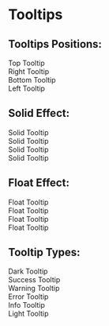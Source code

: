 
<Meta title="Tooltips" component={Tooltip} />

# Tooltips

<Story name="Tooltips">
  <div style={{ display: "flex", flexDirection: "column", gap: "4rem" }}>
    <div>
      <h2 style={{ color: "black", fontWeight: "100" }}>Tooltips Positions:</h2>
      <div
        style={{
          display: "grid",
          gridTemplateColumns: "repeat(4, 1fr)"
        }}
      >
        <Tooltip id="1" place="top" tip="Top">
          <div
            style={{
              minWidth: "100px",
              padding: "10px",
              border: "1px solid black",
              borderRadius: "6px",
              cursor: "default",
              background: "#2e3958",
              color: "white"
            }}
          >
            Top Tooltip
          </div>
        </Tooltip>
        <Tooltip id="2" place="right" tip="Right">
          <div
            style={{
              minWidth: "100px",
              padding: "10px",
              border: "1px solid black",
              borderRadius: "6px",
              cursor: "default",
              background: "#2e3958",
              color: "white"
            }}
          >
            Right Tooltip
          </div>
        </Tooltip>
        <Tooltip id="3" place="bottom" tip="Bottom">
          <div
            style={{
              minWidth: "100px",
              padding: "10px",
              border: "1px solid black",
              borderRadius: "6px",
              cursor: "default",
              background: "#2e3958",
              color: "white"
            }}
          >
            Bottom Tooltip
          </div>
        </Tooltip>
        <Tooltip id="4" place="left" tip="left">
          <div
            style={{
              minWidth: "100px",
              padding: "10px",
              border: "1px solid black",
              borderRadius: "6px",
              cursor: "default",
              background: "#2e3958",
              color: "white"
            }}
          >
            Left Tooltip
          </div>
        </Tooltip>
      </div>
    </div>
    <div>
      <h2 style={{ color: "black", fontWeight: "100" }}>Solid Effect:</h2>
      <div
        style={{
          display: "grid",
          gridTemplateColumns: "repeat(4, 1fr)"
        }}
      >
        <Tooltip id="5" tip="Solid" effect="solid">
          <div
            style={{
              minWidth: "100px",
              padding: "10px",
              border: "1px solid black",
              borderRadius: "6px",
              cursor: "default",
              background: "#2e3958",
              color: "white"
            }}
          >
            Solid Tooltip
          </div>
        </Tooltip>
        <Tooltip id="6" tip="Solid" effect="solid">
          <div
            style={{
              minWidth: "100px",
              padding: "10px",
              border: "1px solid black",
              borderRadius: "6px",
              cursor: "default",
              background: "#2e3958",
              color: "white"
            }}
          >
            Solid Tooltip
          </div>
        </Tooltip>
        <Tooltip id="7" tip="Solid" effect="solid">
          <div
            style={{
              minWidth: "100px",
              padding: "10px",
              border: "1px solid black",
              borderRadius: "6px",
              cursor: "default",
              background: "#2e3958",
              color: "white"
            }}
          >
            Solid Tooltip
          </div>
        </Tooltip>
        <Tooltip id="8" tip="Solid" effect="solid">
          <div
            style={{
              minWidth: "100px",
              padding: "10px",
              border: "1px solid black",
              borderRadius: "6px",
              cursor: "default",
              background: "#2e3958",
              color: "white"
            }}
          >
            Solid Tooltip
          </div>
        </Tooltip>
      </div>
    </div>
    <div>
      <h2 style={{ color: "black", fontWeight: "100" }}>Float Effect:</h2>
      <div
        style={{
          display: "grid",
          gridTemplateColumns: "repeat(4, 1fr)"
        }}
      >
        <Tooltip id="9" tip="Float" effect="float">
          <div
            style={{
              minWidth: "100px",
              padding: "10px",
              border: "1px solid black",
              borderRadius: "6px",
              cursor: "default",
              background: "#2e3958",
              color: "white"
            }}
          >
            Float Tooltip
          </div>
        </Tooltip>
        <Tooltip id="10" tip="Float" effect="float">
          <div
            style={{
              minWidth: "100px",
              padding: "10px",
              border: "1px solid black",
              borderRadius: "6px",
              cursor: "default",
              background: "#2e3958",
              color: "white"
            }}
          >
            Float Tooltip
          </div>
        </Tooltip>
        <Tooltip id="11" tip="Float" effect="float">
          <div
            style={{
              minWidth: "100px",
              padding: "10px",
              border: "1px solid black",
              borderRadius: "6px",
              cursor: "default",
              background: "#2e3958",
              color: "white"
            }}
          >
            Float Tooltip
          </div>
        </Tooltip>
        <Tooltip id="12" tip="Float" effect="float">
          <div
            style={{
              minWidth: "100px",
              padding: "10px",
              border: "1px solid black",
              borderRadius: "6px",
              cursor: "default",
              background: "#2e3958",
              color: "white"
            }}
          >
            Float Tooltip
          </div>
        </Tooltip>
      </div>
    </div>
    <div>
      <h2 style={{ color: "black", fontWeight: "100" }}>Tooltip Types:</h2>
      <div
        style={{
          display: "grid",
          gridTemplateColumns: "repeat(4, 1fr)",
          gap: "4rem 0"
        }}
      >
        <Tooltip id="13" tip="dark" type="dark">
          <div
            style={{
              minWidth: "100px",
              padding: "10px",
              border: "1px solid black",
              borderRadius: "6px",
              cursor: "default",
              background: "#2e3958",
              color: "white"
            }}
          >
            Dark Tooltip
          </div>
        </Tooltip>
        <Tooltip id="14" tip="success" type="success">
          <div
            style={{
              minWidth: "100px",
              padding: "10px",
              border: "1px solid black",
              borderRadius: "6px",
              cursor: "default",
              background: "#2e3958",
              color: "white"
            }}
          >
            Success Tooltip
          </div>
        </Tooltip>
        <Tooltip id="15" tip="warning" type="warning">
          <div
            style={{
              minWidth: "100px",
              padding: "10px",
              border: "1px solid black",
              borderRadius: "6px",
              cursor: "default",
              background: "#2e3958",
              color: "white"
            }}
          >
            Warning Tooltip
          </div>
        </Tooltip>
        <Tooltip id="16" tip="error" type="error">
          <div
            style={{
              minWidth: "100px",
              padding: "10px",
              border: "1px solid black",
              borderRadius: "6px",
              cursor: "default",
              background: "#2e3958",
              color: "white"
            }}
          >
            Error Tooltip
          </div>
        </Tooltip>
        <Tooltip id="17" tip="info" type="info">
          <div
            style={{
              minWidth: "100px",
              padding: "10px",
              border: "1px solid black",
              borderRadius: "6px",
              cursor: "default",
              background: "#2e3958",
              color: "white"
            }}
          >
            Info Tooltip
          </div>
        </Tooltip>
        <Tooltip id="18" tip="light" type="light" border={true}>
          <div
            style={{
              minWidth: "100px",
              padding: "10px",
              border: "1px solid black",
              borderRadius: "6px",
              cursor: "default",
              background: "#2e3958",
              color: "white"
            }}
          >
            Light Tooltip
          </div>
        </Tooltip>
      </div>
    </div>
  </div>
</Story>
